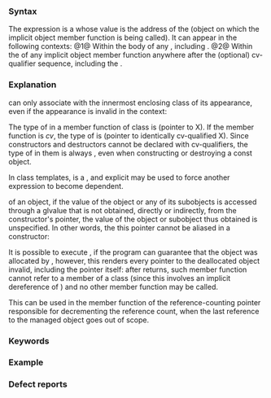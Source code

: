 {{title|The {{tt|this}} pointer}}
{{cpp/language/classes/navbar}}

===Syntax===
{{sdsc begin}}
{{sdsc|{{ttb|this}}}}
{{sdsc end}}

The expression {{c|this}} is a {{rlps|value category#prvalue}} {{rlp|expressions|expression}} whose value is the address of the {{rlpsd|overload resolution#Implicit object parameter}} (object on which the implicit object member function is being called). It can appear in the following contexts:
@1@ Within the body of any {{rlp|member functions|implicit object member function}}, including {{rlp|initializer list|member initializer list}}{{rev inl|since=c++11|, and {{rlp|lambda#closure type fun operator|lambda expression body}}}}.
@2@ Within the {{rlp|function|declaration}} of any implicit object member function anywhere after the (optional) cv-qualifier sequence, including the {{rlp|exceptions|exception specification}}{{rev inl|since=c++11| and the trailing return type}}.

{{rrev|since=c++11|
@3@ Within {{rlp|data members#Member initialization|default member initializer}}.
@4@ Within {{rlp|lambda#Lambda capture|capture list}} of a lambda expression.
}}

===Explanation===
{{c|this}} can only associate with the innermost enclosing class of its appearance, even if the appearance is invalid in the context:
{{source|1=
class Outer
{
    int a[sizeof(*this)];            // Error: not inside a member function
    unsigned int sz = sizeof(*this); // OK: in default member initializer
    
    void f()
    {
        int b[sizeof(*this)];     // OK
        
        struct Inner
        {
            int c[sizeof(*this)]; // Error: not inside a member function of Inner
                                  // “this” is not associated with Outer
                                  // even if it is inside a member function of Outer
        };
    }
};
}}

The type of {{c|this}} in a member function of class {{tt|X}} is {{tt|X*}} (pointer to X). If the member function is {{rlp|member functions#member functions with cv-qualifiers|declared with a cv-qualifier sequence}} ''cv'', the type of {{c|this}} is {{tt|''cv'' X*}} (pointer to identically cv-qualified X). Since constructors and destructors cannot be declared with cv-qualifiers, the type of {{c|this}} in them is always {{tt|X*}}, even when constructing or destroying a const object.

In class templates, {{c|this}} is a {{rlp|dependent name|dependent expression}}, and explicit {{c|this-&gt;}} may be used to force another expression to become dependent.
{{source|1=
template&lt;typename T&gt;
struct B
{
    int var;
};

template&lt;typename T&gt;
struct D : B&lt;T&gt;
{
    D()
    {
        // var = 1;    // Error: “var” was not declared in this scope
        this-&gt;var = 1; // OK
    }
};
}}

{{rlp|constructor|During construction}} of an object, if the value of the object or any of its subobjects is accessed through a glvalue that is not obtained, directly or indirectly, from the constructor's {{c|this}} pointer, the value of the object or subobject thus obtained is unspecified. In other words, the this pointer cannot be aliased in a constructor:
{{source|1=
extern struct D d;

struct D
{
    D(int a) : a(a), b(d.a) {} // b(a) or b(this-&gt;a) would be correct
    int a, b;
};

D d = D(1); // because b(d.a) did not obtain a through this, d.b is now unspecified
}}

It is possible to execute {{c|delete this;}}, if the program can guarantee that the object was allocated by {{c/core|new}}, however, this renders every pointer to the deallocated object invalid, including the {{c|this}} pointer itself: after {{c|delete this;}} returns, such member function cannot refer to a member of a class (since this involves an implicit dereference of {{tt|this}}) and no other member function may be called.

This can be used in the member function of the reference-counting pointer {{rev inl|since=c++11|(for example, {{lc|std::shared_ptr}})}} responsible for decrementing the reference count, when the last reference to the managed object goes out of scope.

{{source|1=
&lt;!-- libreoffice i18nlangtag/source/languagetag/simple-langtag.cxx --&gt;
class ref
{
    // ...
    void incRef() { ++mnRef; }
    void decRef() { if (--mnRef == 0) delete this; }
};
}}

===Keywords===
{{ltt|cpp/keyword/this}} 

===Example===
{{source
|
|code=
class T
{
    int x;
    
    void foo()
    {
        x = 6;       // same as this-&gt;x = 6;
        this-&gt;x = 5; // explicit use of this-&gt;
    }
    
    void foo() const
    {
    //  x = 7; // Error: *this is constant
    }
    
    void foo(int x) // parameter x shadows the member with the same name
    {
        this-&gt;x = x; // unqualified x refers to the parameter
                     // “this-&gt;” is required for disambiguation
    }
    
    int y;
    T(int x) : x(x),      // uses parameter x to initialize member x
               y(this-&gt;x) // uses member x to initialize member y
    {}
    
    T&amp; operator=(const T&amp; b)
    {
        x = b.x;
        return *this; // many overloaded operators return *this
    }
};
}}

===Defect reports===
{{dr list begin}}
{{dr list item|wg=cwg|dr=760|std=C++98|before=when {{c|this}} is used in a nested class, it was&lt;br&gt;unspecified whether it is associated with&lt;br&gt;the nested class or the enclosing class|after={{c|this}} always associates with&lt;br&gt;the innermost nested class,&lt;br&gt;regardless of whether it is in&lt;br&gt;a non-static member function}}
{{dr list item|wg=cwg|dr=2271|std=C++98|before={{c|this}} could be aliased when&lt;br&gt;constructing a non-const object|after=alias is also&lt;br&gt;prohibited in this case}}
{{dr list item|wg=cwg|dr=2869|std=C++98|before=it was unclear whether {{c|this}} could be used in a&lt;br&gt;static member function of a non-associated class|after=made clear}}
{{dr list end}}

{{langlinks|de|es|fr|it|ja|pt|ru|zh}}